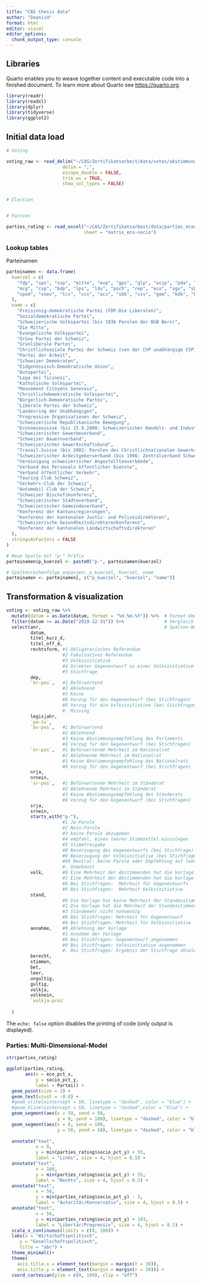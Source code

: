 ```yaml
---
title: "CAS thesis data"
author: "DaaniiH"
format: html
editor: visual
editor_options: 
  chunk_output_type: console
---
```


## Libraries

Quarto enables you to weave together content and executable code into a finished document. To learn more about Quarto see <https://quarto.org>.

```r

library(readr)
library(readxl)
library(dplyr)
library(tidyverse)
library(ggplot2)

```

## Initial data load

```r

# Voting

voting_raw <- read_delim("~/CAS/Zertifikatsarbeit/data/votes/abstimmungen_swissvotes_DATASET CSV 09-02-2025.csv",
                     delim = ";",
                     escape_double = FALSE,
                     trim_ws = TRUE,
                     show_col_types = FALSE)


# Election


# Parties

parties_rating <- read_excel("~/CAS/Zertifikatsarbeit/data/parties_economic_socio-political_rating.xlsx",
                             sheet = "matrix_eco-socio")


```

### Lookup tables

Parteinamen

```r

parteinamen <- data.frame(
  kuerzel = c(
    "fdp", "sps", "svp", "mitte", "evp", "gps", "glp", "ucsp", "pda", "sd", "edu", "fps", "lega", "kvp",
    "mcg", "cvp", "bdp", "lps", "ldu", "poch", "rep", "eco", "sgv", "sbv", "sgb", "travs", "sav", "vsa",
    "vpod", "voev", "tcs", "vcs", "acs", "sbk", "ssv", "gem", "kdk", "kkjpd", "gdk", "ldk"
  ),
  name = c(
    "Freisinnig-demokratische Partei (FDP.Die Liberalen)",
    "Sozialdemokratische Partei",
    "Schweizerische Volkspartei (bis 1936 Parolen der BGB Bern)",
    "Die Mitte",
    "Evangelische Volkspartei",
    "Grüne Partei der Schweiz",
    "Grünliberale Partei",
    "Christlichsoziale Partei der Schweiz (von der CVP unabhängige CSP)",
    "Partei der Arbeit",
    "Schweizer Demokraten",
    "Eidgenössisch-Demokratische Union",
    "Autopartei",
    "Lega dei Ticinesi",
    "Katholische Volkspartei",
    "Mouvement Citoyens Genevois",
    "Christlichdemokratische Volkspartei",
    "Bürgerlich-Demokratische Partei",
    "Liberale Partei der Schweiz",
    "Landesring der Unabhängigen",
    "Progressive Organisationen der Schweiz",
    "Schweizerische Republikanische Bewegung",
    "Economiesuisse (bis 15.9.2000: Schweizerischer Handels- und Industrieverein SHIV (Vorort))",
    "Schweizerischer Gewerbeverband",
    "Schweizer Bauernverband",
    "Schweizerischer Gewerkschaftsbund",
    "Travail.Suisse (bis 2002: Parolen des Christlichnationalen Gewerkschaftsbunds (CNG); dieser fusionierte per 1.1.2003 mit der VSA zu Travail.Suisse)",
    "Schweizerischer Arbeitgeberverband (bis 1996: Zentralverband Schweizerischer Arbeitgeber-Organisationen ZSAO)",
    "Vereinigung schweizerischer Angestelltenverbände",
    "Verband des Personals öffentlicher Dienste",
    "Verband öffentlicher Verkehr",
    "Touring Club Schweiz",
    "Verkehrs-Club der Schweiz",
    "Automobil Club der Schweiz",
    "Schweizer Bischofskonferenz",
    "Schweizerischer Städteverband",
    "Schweizerischer Gemeindeverband",
    "Konferenz der Kantonsregierungen",
    "Konferenz der kantonalen Justiz- und Polizeidirektoren",
    "Schweizerische Gesundheitsdirektorenkonferenz",
    "Konferenz der kantonalen Landwirtschaftsdirektoren"
  ),
  stringsAsFactors = FALSE
)

# Neue Spalte mit "p-" Präfix
parteinamen$p_kuerzel <- paste0("p-", parteinamen$kuerzel)

# Spaltenreihenfolge anpassen: p_kuerzel, kuerzel, name
parteinamen <- parteinamen[, c("p_kuerzel", "kuerzel", "name")]
```

## Transformation & visualization

```r


voting <- voting_raw %>%
  mutate(datum = as.Date(datum, format = "%d.%m.%Y")) %>%  # Format-Umwandlung
  filter(datum >= as.Date("2019-12-31")) %>%               # Vergleich
  select(anr,                                              # Spalten-Wahl
         datum,
         titel_kurz_d,
         titel_off_d,
         rechtsform, #1 Obligatorisches Referendum
                     #2 Fakultatives Referendum
                     #3 Volksinitiative
                     #4 Direkter Gegenentwurf zu einer Volksinitiative
                     #5 Stichfrage
         dep,
         `br-pos`,   #1 Befürwortend
                     #2 Ablehnend
                     #3 Keine
                     #8 Vorzug für den Gegenentwurf (bei Stichfragen)
                     #9 Vorzug für die Volksinitiative (bei Stichfragen)
                     #. Missing
         legisjahr,
         `pa-iv`,
         `bv-pos`,   #1 Befürwortend
                     #2 Ablehnend
                     #3 Keine Abstimmungsempfehlung des Parlaments
                     #8 Vorzug für den Gegenentwurf (bei Stichfragen)
         `nr-pos`,   #1 Befürwortende Mehrheit im Nationalrat
                     #2 Ablehnende Mehrheit im Nationalrat
                     #3 Keine Abstimmungsempfehlung des Nationalrats
                     #8 Vorzug für den Gegenentwurf (bei Stichfragen)
         nrja,
         nrnein,
         `sr-pos`,   #1 Befürwortende Mehrheit im Ständerat
                     #2 Ablehnende Mehrheit im Ständerat
                     #3 Keine Abstimmungsempfehlung des Ständerats
                     #8 Vorzug für den Gegenentwurf (bei Stichfragen)
         srja,
         srnein,
         starts_with("p-"),
                     #1 Ja-Parole
                     #2 Nein-Parole
                     #3 keine Parole abzugeben
                     #4 empfahl, einen leeren Stimmzettel einzulegen
                     #5 Stimmfreigabe
                     #8 Bevorzugung des Gegenentwurfs (bei Stichfrage)
                     #9 Bevorzugung der Volksinitiative (bei Stichfrage)
                     #66 Neutral: keine Parole oder Empfehlung auf leer einlegen                        #9999 Organisation existiert nicht
                     #. Unbekannt
         volk,       #0 Eine Mehrheit der Abstimmenden hat die Vorlage abgelehnt
                     #1 Eine Mehrheit der Abstimmenden hat die Vorlage ange-nommen
                     #8 Bei Stichfragen:  Mehrheit für Gegenentwurfs
                     #9 Bei Stichfragen:  Mehrheit Volksinitiative
         stand,
                     #0 Die Vorlage hat keine Mehrheit der Standesstimmen er-reicht
                     #1 Die Vorlage hat die Mehrheit der Standesstimmen erreicht
                     #3 Ständemehr nicht notwendig
                     #8 Bei Stichfragen: Mehrheit für Gegenentwurf
                     #9 Bei Stichfragen: Mehrheit für Volksinitiative
         annahme,    #0 Ablehnung der Vorlage
                     #1 Annahme der Vorlage
                     #8 Bei Stichfragen: Gegenentwurf angenommen
                     #9 Bei Stichfragen: Volksinitiative angenommen
                     #. Bei Stichfragen: Ergebnis der Stichfrage obsolet
         berecht,
         stimmen,
         bet,
         leer,
         ungultig,
         gultig,
         volkja,
         volknein,
         `volkja-proz`
         
  )
```

The `echo: false` option disables the printing of code (only output is displayed).

### Parties: Multi-Dimensional-Model

```r

str(parties_rating)

ggplot(parties_rating,
       aes(x = eco_pct_x,
           y = socio_pct_y,
           label = Partei)) +
  geom_point(size = 3) +
  geom_text(vjust = -0.8) +
  #geom_vline(xintercept = 50, linetype = "dashed", color = "blue") +
  #geom_hline(yintercept = 50, linetype = "dashed",color = "blue") +
  geom_segment(aes(x = 50, xend = 50,
                   y = 0, yend = 100), linetype = "dashed", color = "blue") +
  geom_segment(aes(x = 0, xend = 100,
                   y = 50, yend = 50), linetype = "dashed", color = "blue") +
  
  annotate("text",
           x = 0,
           y = min(parties_rating$socio_pct_y) + 55,
           label = "Links", size = 4, hjust = 0.5) +
  annotate("text",
           x = 100,
           y = min(parties_rating$socio_pct_y) + 55,
           label = "Rechts", size = 4, hjust = 0.5) +
  annotate("text",
           x = 50,
           y = min(parties_rating$socio_pct_y) - 3,
           label = "Autoritär/Konservativ", size = 4, hjust = 0.5) +
  annotate("text",
           x = 50,
           y = min(parties_rating$socio_pct_y) + 103,
           label = "Libertär/Progressiv", size = 4, hjust = 0.5) +
  scale_x_continuous(limits = c(0, 100)) +
  labs(x = "Wirtschaftspolitisch",
     y = "Gesellschaftspolitisch",
     title = "abc") +
  theme_minimal()+
  theme(
    axis.title.x = element_text(margin = margin(t = 30)),
    axis.title.y = element_text(margin = margin(r = 30))) +
  coord_cartesian(ylim = c(0, 100), clip = "off")

```
